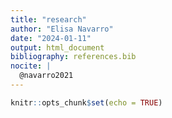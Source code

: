 ```yaml
---
title: "research"
author: "Elisa Navarro"
date: "2024-01-11"
output: html_document
bibliography: references.bib
nocite: | 
  @navarro2021
---
```


```r
knitr::opts_chunk$set(echo = TRUE)
```

